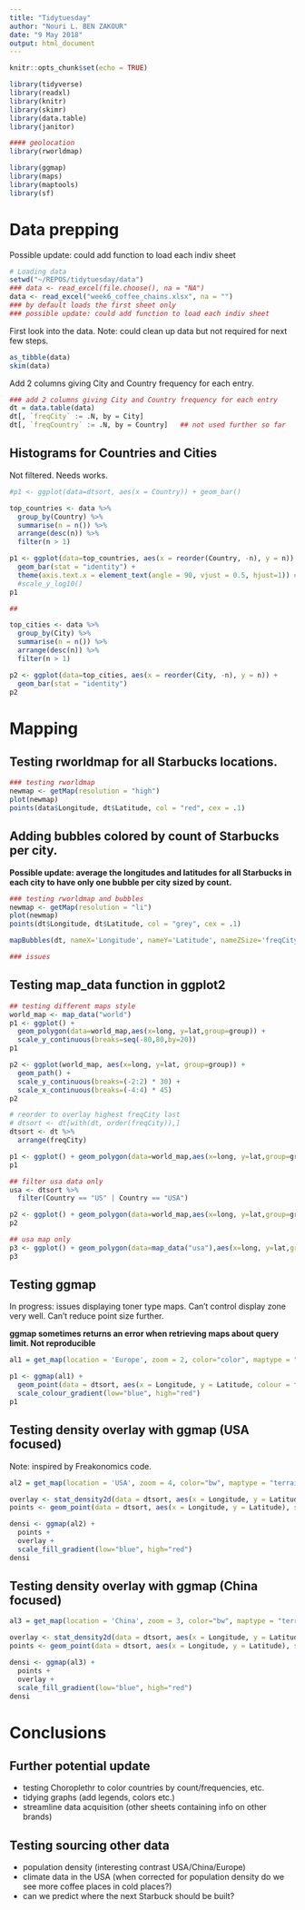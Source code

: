 ```yaml
---
title: "Tidytuesday"
author: "Nouri L. BEN ZAKOUR"
date: "9 May 2018"
output: html_document
---
```


```r
knitr::opts_chunk$set(echo = TRUE)
```

```r
library(tidyverse)
library(readxl)
library(knitr)
library(skimr)
library(data.table)
library(janitor)

#### geolocation
library(rworldmap)

library(ggmap)
library(maps)
library(maptools)
library(sf)

```
Data prepping
=============

Possible update: could add function to load each indiv sheet

```r

# Loading data
setwd("~/REPOS/tidytuesday/data")
### data <- read_excel(file.choose(), na = "NA")
data <- read_excel("week6_coffee_chains.xlsx", na = "")
### by default loads the first sheet only
### possible update: could add function to load each indiv sheet
```

First look into the data.
Note: could clean up data but not required for next few steps.

```r

as_tibble(data)
skim(data)
```

Add 2 columns giving City and Country frequency for each entry.

```r

### add 2 columns giving City and Country frequency for each entry
dt = data.table(data)
dt[, `freqCity` := .N, by = City]
dt[, `freqCountry` := .N, by = Country]   ## not used further so far
```

Histograms for Countries and Cities
-----------------------------------

Not filtered. Needs works.
```r
#p1 <- ggplot(data=dtsort, aes(x = Country)) + geom_bar() 

top_countries <- data %>% 
  group_by(Country) %>% 
  summarise(n = n()) %>%
  arrange(desc(n)) %>%
  filter(n > 1)

p1 <- ggplot(data=top_countries, aes(x = reorder(Country, -n), y = n)) +
  geom_bar(stat = "identity") +
  theme(axis.text.x = element_text(angle = 90, vjust = 0.5, hjust=1)) #+
  #scale_y_log10()
p1

##

top_cities <- data %>% 
  group_by(City) %>% 
  summarise(n = n()) %>%
  arrange(desc(n)) %>%
  filter(n > 1)

p2 <- ggplot(data=top_cities, aes(x = reorder(City, -n), y = n)) + 
  geom_bar(stat = "identity")
p2
```


Mapping
=======

Testing rworldmap for all Starbucks locations.
---------------------------------------------

```r
### testing rworldmap
newmap <- getMap(resolution = "high")
plot(newmap)
points(data$Longitude, dt$Latitude, col = "red", cex = .1)
```

Adding bubbles colored by count of Starbucks per city. 
------------------------------------------------------

**Possible update: average the longitudes and latitudes for all Starbucks in each city to have only one bubble per city sized by count.**

```r
### testing rworldmap and bubbles
newmap <- getMap(resolution = "li")
plot(newmap)
points(dt$Longitude, dt$Latitude, col = "grey", cex = .1)

mapBubbles(dt, nameX='Longitude', nameY='Latitude', nameZSize='freqCity', nameZColour='freqCity', fill=FALSE, addLegend=FALSE, add=TRUE)

### issues
```

Testing map_data function in ggplot2
------------------------------------

```r
## testing different maps style
world_map <- map_data("world")
p1 <- ggplot() + 
  geom_polygon(data=world_map,aes(x=long, y=lat,group=group)) +
  scale_y_continuous(breaks=seq(-80,80,by=20))
p1

p2 <- ggplot(world_map, aes(x=long, y=lat, group=group)) +
  geom_path() +
  scale_y_continuous(breaks=(-2:2) * 30) +
  scale_x_continuous(breaks=(-4:4) * 45)
p2
```

```r

# reorder to overlay highest freqCity last
# dtsort <- dt[with(dt, order(freqCity)),]
dtsort <- dt %>% 
  arrange(freqCity)

p1 <- ggplot() + geom_polygon(data=world_map,aes(x=long, y=lat,group=group)) + scale_y_continuous(breaks=seq(-80,80,by=20)) + geom_point(data = dtsort, aes(x = Longitude, y = Latitude, colour = freqCity, alpha = 1/10)) + scale_colour_gradient(low="blue", high="red")
p1

## filter usa data only
usa <- dtsort %>%
  filter(Country == "US" | Country == "USA")

p2 <- ggplot() + geom_polygon(data=world_map,aes(x=long, y=lat,group=group)) + scale_y_continuous(breaks=seq(-80,80,by=20)) + geom_point(data = usa, aes(x = Longitude, y = Latitude, colour = freqCity, alpha = 1/10)) + scale_colour_gradient(low="blue", high="red")
p2

## usa map only
p3 <- ggplot() + geom_polygon(data=map_data("usa"),aes(x=long, y=lat,group=group)) + scale_y_continuous(breaks=seq(-80,80,by=20)) + geom_point(data = usa, aes(x = Longitude, y = Latitude, colour = freqCity, alpha = 1/10, shape = ".")) + scale_colour_gradient(low="blue", high="red")
p3
```


Testing ggmap
-------------

In progress: issues displaying toner type maps. Can't control display zone very well. Can't reduce point size further.

**ggmap sometimes returns an error when retrieving maps about query limit. Not reproducible**


```r
al1 = get_map(location = 'Europe', zoom = 2, color="color", maptype = "terrain")

p1 <- ggmap(al1) + 
  geom_point(data = dtsort, aes(x = Longitude, y = Latitude, colour = freqCity)) + 
  scale_colour_gradient(low="blue", high="red")
p1

```

Testing density overlay with ggmap (USA focused)
------------------------------------------------

Note: inspired by Freakonomics code.

```r
al2 = get_map(location = 'USA', zoom = 4, color="bw", maptype = "terrain")

overlay <- stat_density2d(data = dtsort, aes(x = Longitude, y = Latitude, fill = ..level.., alpha = ..level..), contour = T, geom = "polygon", alpha = 0.3)
points <- geom_point(data = dtsort, aes(x = Longitude, y = Latitude), size = 0.3) 

densi <- ggmap(al2) + 
  points +
  overlay + 
  scale_fill_gradient(low="blue", high="red")
densi
```

Testing density overlay with ggmap (China focused)
--------------------------------------------------

```r
al3 = get_map(location = 'China', zoom = 3, color="bw", maptype = "terrain")

overlay <- stat_density2d(data = dtsort, aes(x = Longitude, y = Latitude, fill = ..level.., alpha = ..level..), contour = T, geom = "polygon", alpha = 0.3)
points <- geom_point(data = dtsort, aes(x = Longitude, y = Latitude), size = 0.3) 

densi <- ggmap(al3) + 
  points +
  overlay + 
  scale_fill_gradient(low="blue", high="red")
densi
```

Conclusions
===========

Further potential update
------------------------

* testing Choroplethr to color countries by count/frequencies, etc.
* tidying graphs (add legends, colors etc.)
* streamline data acquisition (other sheets containing info on other brands)

Testing sourcing other data
---------------------------

* population density (interesting contrast USA/China/Europe)
* climate data in the USA (when corrected for population density do we see more coffee places in cold places?)
* can we predict where the next Starbuck should be built?








